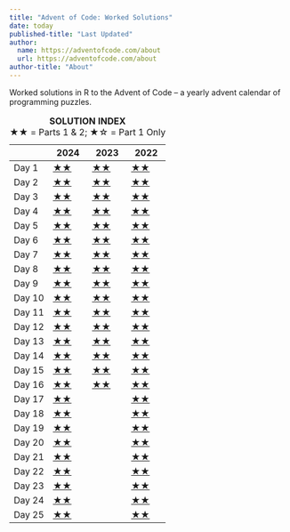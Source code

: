 ```yaml
---
title: "Advent of Code: Worked Solutions"
date: today
published-title: "Last Updated"
author: 
  name: https://adventofcode.com/about
  url: https://adventofcode.com/about
author-title: "About"
---
```


Worked solutions in R to the Advent of Code – a yearly advent calendar of programming puzzles.

|   | 2024 | 2023 | 2022 |
|------------------|------------------|------------------|------------------|
| Day 1 | [★★](/2024/R/day01.html) | [★★](/2023/R/day01.html) | [★★](/2022/R/day01.html) |
| Day 2 | [★★](/2024/R/day02.html) | [★★](/2023/R/day02.html) | [★★](/2022/R/day02.html) |
| Day 3 | [★★](/2024/R/day03.html) | [★★](/2023/R/day03.html) | [★★](/2022/R/day03.html) |
| Day 4 | [★★](/2024/R/day04.html) | [★★](/2023/R/day04.html) | [★★](/2022/R/day04.html) |
| Day 5 | [★★](/2024/R/day05.html) | [★★](/2023/R/day05.html) | [★★](/2022/R/day05.html) |
| Day 6 | [★★](/2024/R/day06.html) | [★★](/2023/R/day06.html) | [★★](/2022/R/day06.html) |
| Day 7 | [★★](/2024/R/day07.html) | [★★](/2023/R/day07.html) | [★★](/2022/R/day07.html) |
| Day 8 | [★★](/2024/R/day08.html) | [★★](/2023/R/day08.html) | [★★](/2022/R/day08.html) |
| Day 9 | [★★](/2024/R/day09.html) | [★★](/2023/R/day09.html) | [★★](/2022/R/day09.html) |
| Day 10 | [★★](/2024/R/day10.html) | [★★](/2023/R/day10.html) | [★★](/2022/R/day10.html) |
| Day 11 | [★★](/2024/R/day11.html) | [★★](/2023/R/day11.html) | [★★](/2022/R/day11.html) |
| Day 12 | [★★](/2024/R/day12.html) | [★★](/2023/R/day12.html) | [★★](/2022/R/day12.html) |
| Day 13 | [★★](/2024/R/day13.html) | [★★](/2023/R/day13.html) | [★★](/2022/R/day13.html) |
| Day 14 | [★★](/2024/R/day14.html) | [★★](/2023/R/day14.html) | [★★](/2022/R/day14.html) |
| Day 15 | [★★](/2024/R/day15.html) | [★★](/2023/R/day15.html) | [★★](/2022/R/day15.html) |
| Day 16 | [★★](/2024/R/day16.html) | [★★](/2023/R/day16.html) | [★★](/2022/R/day16.html) |
| Day 17 | [★★](/2024/R/day17.html) |  | [★★](/2022/R/day17.html) |
| Day 18 | [★★](/2024/R/day18.html) |  | [★★](/2022/R/day18.html) |
| Day 19 | [★★](/2024/R/day19.html) |  | [★★](/2022/R/day19.html) |
| Day 20 | [★★](/2024/R/day20.html) |  | [★★](/2022/R/day20.html) |
| Day 21 | [★★](/2024/R/day21.html) |  | [★★](/2022/R/day21.html) |
| Day 22 | [★★](/2024/R/day22.html) |  | [★★](/2022/R/day22.html) |
| Day 23 | [★★](/2024/R/day23.html) |  | [★★](/2022/R/day23.html) |
| Day 24 | [★★](/2024/R/day24.html) |  | [★★](/2022/R/day24.html) |
| Day 25 | [★★](/2024/R/day25.html) |  | [★★](/2022/R/day25.html) |

: **SOLUTION INDEX**\
★★ = Parts 1 & 2; ★☆ = Part 1 Only
